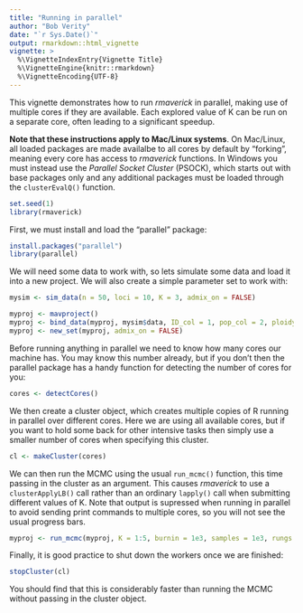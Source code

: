 ```yaml
---
title: "Running in parallel"
author: "Bob Verity"
date: "`r Sys.Date()`"
output: rmarkdown::html_vignette
vignette: >
  %\VignetteIndexEntry{Vignette Title}
  %\VignetteEngine{knitr::rmarkdown}
  %\VignetteEncoding{UTF-8}
---
```


This vignette demonstrates how to run *rmaverick* in parallel, making use of multiple cores if they are available. Each explored value of K can be run on a separate core, often leading to a significant speedup.

**Note that these instructions apply to Mac/Linux systems**. On Mac/Linux, all loaded packages are made availalbe to all cores by default by "forking", meaning every core has access to *rmaverick* functions. In Windows you must instead use the *Parallel Socket Cluster* (PSOCK), which starts out with base packages only and any additional packages must be loaded through the `clusterEvalQ()` function.

```r
set.seed(1)
library(rmaverick)
```

First, we must install and load the "parallel" package:

```r
install.packages("parallel")
library(parallel)
```

We will need some data to work with, so lets simulate some data and load it into a new project. We will also create a simple parameter set to work with:

```r
mysim <- sim_data(n = 50, loci = 10, K = 3, admix_on = FALSE)

myproj <- mavproject()
myproj <- bind_data(myproj, mysim$data, ID_col = 1, pop_col = 2, ploidy_col = 3)
myproj <- new_set(myproj, admix_on = FALSE)
```

Before running anything in parallel we need to know how many cores our machine has. You may know this number already, but if you don't then the parallel package has a handy function for detecting the number of cores for you:

```r
cores <- detectCores()
```

We then create a cluster object, which creates multiple copies of R running in parallel over different cores. Here we are using all available cores, but if you want to hold some back for other intensive tasks then simply use a smaller number of cores when specifying this cluster.

```r
cl <- makeCluster(cores)
```

We can then run the MCMC using the usual `run_mcmc()` function, this time passing in the cluster as an argument. This causes *rmaverick* to use a `clusterApplyLB()` call rather than an ordinary `lapply()` call when submitting different values of K. Note that output is supressed when running in parallel to avoid sending print commands to multiple cores, so you will not see the usual progress bars.

```r
myproj <- run_mcmc(myproj, K = 1:5, burnin = 1e3, samples = 1e3, rungs = 10, cluster = cl)
```

Finally, it is good practice to shut down the workers once we are finished:

```r
stopCluster(cl)
```

You should find that this is considerably faster than running the MCMC without passing in the cluster object.

